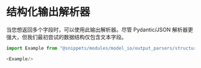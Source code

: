 # 结构化输出解析器

当您想返回多个字段时，可以使用此输出解析器。尽管 Pydantic/JSON 解析器更强大，但我们最初尝试的数据结构仅包含文本字段。

```javascript
import Example from "@snippets/modules/model_io/output_parsers/structured.mdx"

<Example/>
```


